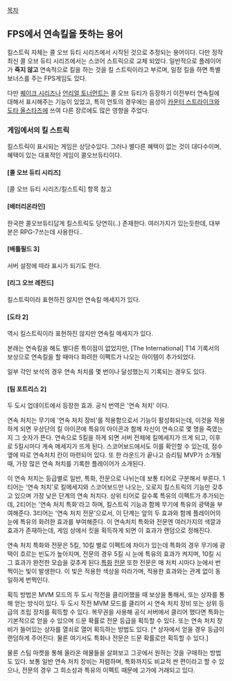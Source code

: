 [[목차]]
== FPS에서 연속킬을 뜻하는 용어 ==
킬스트릭 자체는 콜 오브 듀티 시리즈에서 시작된 것으로 추정되는 용어이다. 다만 정작 최신 콜 오브 듀티 시리즈에서는 스코어 스트릭으로 교체 되었다. 일반적으로 플레이어가 '''죽지 않고''' 연속적으로 킬을 하는 것을 킬 스트릭이라고 부르며, 일정 킬을 하면 특별 보너스를 주는 FPS게임도 있다.

다만 [[퀘이크 시리즈]]나 [[언리얼 시리즈|언리얼 토너먼트]]는 콜 오브 듀티가 등장하기 이전부터 연속킬에 대해서 표시해주는 기능이 있었고, 특히 언토의 경우에는 음성이 [[카운터 스트라이크]]와 [[도타 올스타즈]]에 쓰여 다른 장르에도 많은 영향을 주었다.

=== 게임에서의 킬 스트릭 ===
킬스트릭이 표시되는 게임은 상당수있다. 그러나 별다른 혜택이 없는 것이 대다수이며, 혜택이 있는 대표적인 게임이 콜오브듀티이다.

==== [콜 오브 듀티 시리즈] ====
[콜 오브 듀티 시리즈/킬스트릭] 항목 참고

==== [배터리온라인] ====
한국판 콜오브듀티답게 킬스트릭도 당연히(..) 존재한다. 여러가지가 있는듯한데, 대부분은 RPG-7쓰는데 사용한다..

==== [배틀필드 3] ====
서버 설정에 따라 표시가 되기도 한다.

==== [리그 오브 레전드] ====
킬스트릭이라 표현하진 않지만 연속킬 메세지가 있다.

==== [도타 2] ====
역시 킬스트릭이라 표현하진 않지만 연속킬 메세지가 있다. 

본래는 연속킬을 해도 별다른 특이점이 없었지만, [The International] T14 기록서의 보상으로 연속킬을 할 때마다 화려한 이펙트가 나오는 아이템이 추가되었다.  

일부 각인 보석의 경우 연속 처치를 몇 번이나 달성했는지 기록되는 경우도 있다.

==== [팀 포트리스 2] ====
두 도시 업데이트에서 등장한 효과.  공식 번역은 '연속 처치' 이다.

연속 처치는 무기에 '연속 처치 장비'를 적용함으로서 기능이 활성화되는데, 이것을 적용하게 되면 우상단의 킬 아이콘에 특유의 아이콘과 함께 자신이 연속으로 몇 명을 죽였는지 그 숫자가 뜬다. 연속으로 5킬을 하게 되면 서버 전체에 킬메세지가 뜨게 되고, 이후로 5킬시마다 계속 메세지가 뜨게 된다. 스코어보드에서도 이를 확인할 수 있는데, 점수 옆에 따로 연속처치 칸이 마련되어 있다. 또 한 라운드가 끝나고 승리팀 MVP가 소개될 때, 가장 많은 연속 처치를 기록한 플레이어가 소개된다.

이 연속 처치는 등급별로 일반, 특화, 전문으로 나뉘는데 보통 티어로 구분해서 부른다. 1티어는 '연속 처치'로 킬메세지와 스코어보드만 나오는, 오로지 킬스트릭의 기능만 갖추고 있으며 가장 낮은 단계의 연속 처치다. 상위 티어로 갈수록 특유의 이펙트가 추가되는데, 2티어는 '연속 처치 특화'라고 하며, 킬스트릭 기능과 함께 무기에 특유의 광택을 부여해준다. 3티어는 '연속 처치 전문'으로서, 이 단계는 앞의 두 효과와 함께 플레이어의 눈에 특유의 화려한 효과를 부여해준다. 이 연속처치 특화와 전문엔 여러가지의 색깔과 효과가 존재하는데, 게임 상에서 킷을 획득하게 되면 이 효과가 랜덤으로 정해진다. 

연속 처치 특화와 전문은 5킬, 10킬 별로 이펙트에 차이가 있는데 특화의 경우 무기에 광택이 흐르는 빈도가 높아지며, 전문의 경우 5킬 시 눈에 특유의 효과가 켜지며, 10킬 시 그 효과가 완전한 모습을 갖추게 된다.[https://www.youtube.com/watch?v=PcTjP0sKC_Y 특화] [https://www.youtube.com/watch?v=Ur21JTSpCh0 전문] 또한 전문은 매 처치 시마다 눈에서 번쩍이는 빛이 발생한다. 이 빛은 적용한 색상을 따라가며, 적용한 효과와는 관계 없이 동일하게 번쩍인다.

획득 방법은 MVM 모드의 두 도시 작전을 클리어했을 때 보상을 통해서, 또는 상자를 통해 얻는 방식이 있다. 두 도시 작전 MVM 모드를 클리어 시 연속 처치 장비 또는 상위 등급의 조립 장치를 획득할 수 있다. 복무권을 사용해 공식 서버에서 클리어 했다면 특화는 기본적으로 얻을 수 있으며 드문 확률로 전문 등급을 획득할 수 있다. 또는 연속 처치 장비가 들어있는 상자를 열쇠로 열어 획득하는 방법도 있다. [* 상자에서 얻을 경우 등급이 랜덤하게 주어진다. 물론 여기서도 특화나 전문은 드문 확률로만 획득할 수 있다.] 

물론 스팀 마켓을 통해 올라온 매물들을 살펴보고 그곳에서 원하는 것을 구매하는 방법도 있다. 보통 일반 연속 처치 장비는 저렴하며, 특화까지도 비교적 싼 편이라고 할 수 있으나, 전문의 경우 그 희소성과 특유의 이펙트 때문에 고가에 거래되고 있다.
